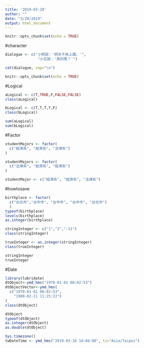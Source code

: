 ```yaml
---
title: '2019-03-20'
author: ""
date: "3/20/2019"
output: html_document
---
```


```r
knitr::opts_chunk$set(echo = TRUE)
```


#character
```r
dialogue <- c("小明說：'明天不用上課。'",
               "小花說：'真的嗎？'")

cat(dialogue, sep="\n")
```

```r
knitr::opts_chunk$set(echo = TRUE)
```

#Logical
```r
aLogical <- c(T,TRUE,F,FALSE,FALSE)
class(aLogical)

bLogical <- c(T,T,T,T,F)
class(bLogical)

sum(aLogical)
sum(bLogical)
```

#Factor
```r
studentMajors <- factor(
  c("經濟系", "經濟系", "法律系")
)

studentMajors <- factor(
  c("法律系", "經濟系", "經濟系")
)

studentMajor <- c("經濟系", "經濟系", "法律系")
```

#howtosave
```r
birthplace <- factor(
  c("台北市","台中市", "台中市", "台中市", "台北市")
  )
typeof(birthplace)
levels(birthplace)
as.integer(birthplace)
```

```r
stringInteger <- c("1","2","-11")
class(stringInteger)

trueInteger <- as.integer(stringInteger)
class(trueInteger)

stringInteger
trueInteger
```

#Date
```r
library(lubridate)
dtObject<-ymd_hms("1970-01-01 00:02:53") 
dtObjectVector<-ymd_hms(
  c("1970-01-01 00:02:53",
    "1980-02-11 11:25:22")
)
class(dtObject)

dtObject
typeof(dtObject)
as.integer(dtObject)
as.double(dtObject)

Sys.timezone()
twDateTime <- ymd_hms("2019-03-18 14:04:00", tz="Asia/Taipei")
```